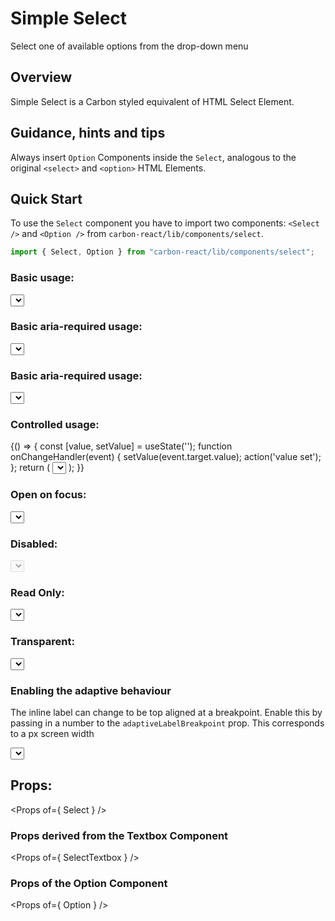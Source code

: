 
<Meta title="Design System/Select" />

# Simple Select

Select one of available options from the drop-down menu

## Overview 

Simple Select is a Carbon styled equivalent of HTML Select Element.

## Guidance, hints and tips 

Always insert `Option` Components inside the `Select`, analogous to the original `<select>` and `<option>` HTML Elements.

## Quick Start 

To use the `Select` component you have to import two components: `<Select />` and `<Option />`
from `carbon-react/lib/components/select`.

```javascript
import { Select, Option } from "carbon-react/lib/components/select";
```

### Basic usage:

<Preview>
  <Story name="basic" parameters={{ info: { disable: true }}} >
    <Select
      name='simple'
      id='simple'
      label='label'
      labelInline
      onOpen={ action('onOpen') }
      onChange={ action('onChange') }
      onClick={ action('onClick') }
      onFocus={ action('onFocus') }
      onBlur={ action('onBlur') }
      onKeyDown={ action('onKeyDown') }
    >
      <Option text='Amber' value='1' />
      <Option text='Black' value='2' />
      <Option text='Blue' value='3' />
      <Option text='Brown' value='4' />
      <Option text='Green' value='5' />
      <Option text='Orange' value='6' />
      <Option text='Pink' value='7' />
      <Option text='Purple' value='8' />
      <Option text='Red' value='9' />
      <Option text='White' value='10' />
      <Option text='Yellow' value='11' />
    </Select>
  </Story>
</Preview>

### Basic aria-required usage:

<Preview>
  <Story name="basic aria-required" parameters={{ info: { disable: true }}} >
    <Select
      name='simple'
      id='simple'
      label='label'
      labelInline
      onOpen={ action('onOpen') }
      onChange={ action('onChange') }
      onClick={ action('onClick') }
      onFocus={ action('onFocus') }
      onBlur={ action('onBlur') }
      onKeyDown={ action('onKeyDown') }
      aria-required
    >
      <Option text='Amber' value='1' />
      <Option text='Black' value='2' />
      <Option text='Blue' value='3' />
      <Option text='Brown' value='4' />
      <Option text='Green' value='5' />
      <Option text='Orange' value='6' />
      <Option text='Pink' value='7' />
      <Option text='Purple' value='8' />
      <Option text='Red' value='9' />
      <Option text='White' value='10' />
      <Option text='Yellow' value='11' />
    </Select>
  </Story>
</Preview>

### Basic aria-required usage:

<Preview>
  <Story name="basic required" parameters={{ info: { disable: true }}} >
    <Select
      name='simple'
      id='simple'
      label='label'
      labelInline
      onOpen={ action('onOpen') }
      onChange={ action('onChange') }
      onClick={ action('onClick') }
      onFocus={ action('onFocus') }
      onBlur={ action('onBlur') }
      onKeyDown={ action('onKeyDown') }
      required
    >
      <Option text='Amber' value='1' />
      <Option text='Black' value='2' />
      <Option text='Blue' value='3' />
      <Option text='Brown' value='4' />
      <Option text='Green' value='5' />
      <Option text='Orange' value='6' />
      <Option text='Pink' value='7' />
      <Option text='Purple' value='8' />
      <Option text='Red' value='9' />
      <Option text='White' value='10' />
      <Option text='Yellow' value='11' />
    </Select>
  </Story>
</Preview>

### Controlled usage:

<Preview>
  <Story name="controlled" parameters={{ info: { disable: true }}} >
    {() => {
      const [value, setValue] = useState('');
      function onChangeHandler(event) {
        setValue(event.target.value);
        action('value set');
      };
      return (
        <Select
          id='controlled'
          name='controlled'
          value={ value }
          onChange={ onChangeHandler }
        >
          <Option text='Amber' value='1' />
          <Option text='Black' value='2' />
          <Option text='Blue' value='3' />
          <Option text='Brown' value='4' />
          <Option text='Green' value='5' />
          <Option text='Orange' value='6' />
          <Option text='Pink' value='7' />
          <Option text='Purple' value='8' />
          <Option text='Red' value='9' />
          <Option text='White' value='10' />
          <Option text='Yellow' value='11' />
        </Select>
      );
    }}
  </Story>
</Preview>

### Open on focus:

<Preview>
  <Story name="openOnFocus" parameters={{ info: { disable: true }}} >
    <Select name='openOnFocus' id='openOnFocus' openOnFocus>
      <Option text='Amber' value='1' />
      <Option text='Black' value='2' />
      <Option text='Blue' value='3' />
      <Option text='Brown' value='4' />
      <Option text='Green' value='5' />
      <Option text='Orange' value='6' />
      <Option text='Pink' value='7' />
      <Option text='Purple' value='8' />
      <Option text='Red' value='9' />
      <Option text='White' value='10' />
      <Option text='Yellow' value='11' />
    </Select>
  </Story>
</Preview>

### Disabled:

<Preview>
  <Story name="disabled" parameters={{ info: { disable: true }}} >
    <Select name='disabled' id='disabled' defaultValue='3' disabled>
      <Option text='Amber' value='1' />
      <Option text='Black' value='2' />
      <Option text='Blue' value='3' />
      <Option text='Brown' value='4' />
      <Option text='Green' value='5' />
      <Option text='Orange' value='6' />
      <Option text='Pink' value='7' />
      <Option text='Purple' value='8' />
      <Option text='Red' value='9' />
      <Option text='White' value='10' />
      <Option text='Yellow' value='11' />
    </Select>
  </Story>
</Preview>

### Read Only:

<Preview>
  <Story name="readonly" parameters={{ info: { disable: true }}} >
    <Select name='readonly' id='readonly' defaultValue='4' readOnly>
      <Option text='Amber' value='1' />
      <Option text='Black' value='2' />
      <Option text='Blue' value='3' />
      <Option text='Brown' value='4' />
      <Option text='Green' value='5' />
      <Option text='Orange' value='6' />
      <Option text='Pink' value='7' />
      <Option text='Purple' value='8' />
      <Option text='Red' value='9' />
      <Option text='White' value='10' />
      <Option text='Yellow' value='11' />
    </Select>
  </Story>
</Preview>

### Transparent:

<Preview>
  <Story name="transparent" parameters={{ info: { disable: true }}} >
    <Select name='transparent' id='transparent' defaultValue='4' transparent>
      <Option text='Amber' value='1' />
      <Option text='Black' value='2' />
      <Option text='Blue' value='3' />
      <Option text='Brown' value='4' />
      <Option text='Green' value='5' />
      <Option text='Orange' value='6' />
      <Option text='Pink' value='7' />
      <Option text='Purple' value='8' />
      <Option text='Red' value='9' />
      <Option text='White' value='10' />
      <Option text='Yellow' value='11' />
    </Select>
  </Story>
</Preview>

### Enabling the adaptive behaviour
The inline label can change to be top aligned at a breakpoint. Enable this by passing in a number to the `adaptiveLabelBreakpoint` prop. This corresponds to a px screen width

<Preview>
  <Story name="enabling adaptive behaviour" parameters={{ chromatic: { disable: true }}}>
    <Select
      name='transparent'
      id='transparent'
      label='label'
      defaultValue='4'
      adaptiveLabelBreakpoint={960}
    >
      <Option text='Amber' value='1' />
      <Option text='Black' value='2' />
      <Option text='Blue' value='3' />
      <Option text='Brown' value='4' />
      <Option text='Green' value='5' />
      <Option text='Orange' value='6' />
      <Option text='Pink' value='7' />
      <Option text='Purple' value='8' />
      <Option text='Red' value='9' />
      <Option text='White' value='10' />
      <Option text='Yellow' value='11' />
    </Select>
  </Story>
</Preview>

## Props:

<Props of={ Select } />

### Props derived from the Textbox Component

<Props of={ SelectTextbox } />

### Props of the Option Component

<Props of={ Option } />
